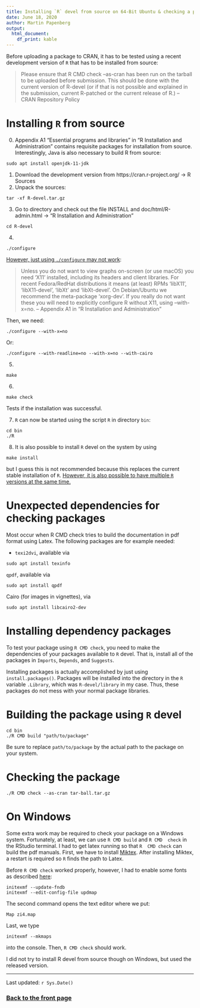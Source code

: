 ```yaml
---
title: Installing `R` devel from source on 64-Bit Ubuntu & checking a package
date: June 18, 2020
author: Martin Papenberg
output:
  html_document:
    df_print: kable
---
```


Before uploading a package to CRAN, it has to be tested using a recent
development version of `R` that has to be installed from source:

> Please ensure that R CMD check --as-cran has been run on the tarball 
to be uploaded before submission. This should be done with the current 
version of R-devel (or if that is not possible and explained in the 
submission, current R-patched or the current release of R.) -- CRAN 
Repository Policy

# Installing `R` from source

0. Appendix A1 "Essential programs and libraries" in "R Installation and 
Administration" contains requisite packages for installation from source.
Interestingly, Java is also necessary to build R from source:

```
sudo apt install openjdk-11-jdk
```

1. Download the development version from https://cran.r-project.org/ 
$\to$ R Sources
2. Unpack the sources: 

```
tar -xf R-devel.tar.gz
```

3. Go to directory and check out the file INSTALL and 
doc/html/R-admin.html $\to$ "R Installation and Administration"

```
cd R-devel
```

4. 

```
./configure 
```

[However, just using `./configure` may not work](https://stackoverflow.com/questions/17473547/error-with-readline-yes-default-and-headers-libs-are-not-available):

> Unless you do not want to view graphs on-screen (or use macOS) you need 
‘X11’ installed, including its headers and client libraries. For recent 
Fedora/RedHat distributions it means (at least) RPMs ‘libX11’, 
‘libX11-devel’, ‘libXt’ and ‘libXt-devel’. On Debian/Ubuntu we recommend 
the meta-package ‘xorg-dev’. If you really do not want these you will 
need to explicitly configure R without X11, using --with-x=no. -- 
Appendix A1 in "R Installation and Administration"

Then, we need: 

```
./configure --with-x=no
```

Or: 

```
./configure --with-readline=no --with-x=no --with-cairo
```

5. 

```
make
```

6. 

```
make check
```

Tests if the installation was successful.

7. `R` can now be started using the script `R` in directory `bin`:

```
cd bin
./R
```

8. It is also possible to install `R` devel on the system by using 

```
make install
```

but I guess this is not recommended because this replaces 
the current stable installation of `R`. [However, it is also possible 
to have multiple `R` versions at the same 
time.](https://docs.rstudio.com/resources/install-r-source/)

# Unexpected dependencies for checking packages 

Most occur when R CMD check tries to build the documentation in pdf format using 
Latex. The following packages are for example needed:

- `texi2dvi`, available via

```
sudo apt install texinfo
```

`qpdf`, available via

```
sudo apt install qpdf
```

Cairo (for images in vignettes), via 

```
sudo apt install libcairo2-dev
```

# Installing dependency packages

To test your package using `R CMD check`, you need to make the 
dependencies of your packages available to `R` devel. That is, install 
all of the packages in `Imports`, `Depends`, and `Suggests`.

Installing packages is actually accomplished by just using 
`install.packages()`. Packages will be installed into the directory in 
the `R` variable `.Library`, which was `R-devel/library` in my case.
Thus, these packages do not mess with your normal package libraries.

# Building the package using `R` devel

```
cd bin
./R CMD build "path/to/package"
```

Be sure to replace `path/to/package` by the actual path to the package 
on your system.

# Checking the package

```
./R CMD check --as-cran tar-ball.tar.gz
```

# On Windows

Some extra work may be required to check your package on a Windows 
system. Fortunately, at least, we can use `R CMD build` and `R CMD 
check` in the RStudio terminal. I had to get latex running so that `R 
CMD check` can build the pdf manuals. First, we have to install 
[Miktex](miktex.org). After installing Miktex, a restart is required so 
`R` finds the path to Latex.

Before `R CMD check` worked properly, however, I had to enable some 
fonts as described 
[here](https://tex.stackexchange.com/questions/125274/error-font-ts1-zi4r-at-540-not-found):

```
initexmf --update-fndb
initexmf --edit-config-file updmap
```

The second command opens the text editor where we put:

```
Map zi4.map
```

Last, we type

```
initexmf --mkmaps
```

into the console. Then, `R CMD check` should work.

I did not try to install R devel from source though on Windows, but 
used the released version.

---

Last updated: `r Sys.Date()`

### <a href="index.html">Back to the front page</a>

&nbsp;
